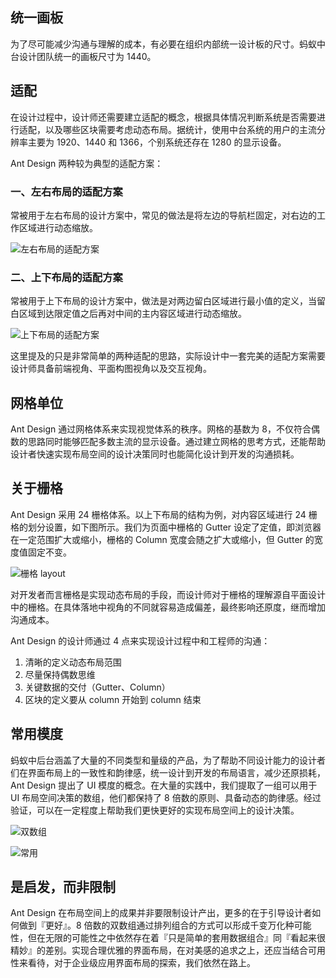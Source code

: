 
<Meta title="设计规范|Ant Design/视觉设计/布局" />

## 统一画板

为了尽可能减少沟通与理解的成本，有必要在组织内部统一设计板的尺寸。蚂蚁中台设计团队统一的画板尺寸为 1440。

## 适配

在设计过程中，设计师还需要建立适配的概念，根据具体情况判断系统是否需要进行适配，以及哪些区块需要考虑动态布局。据统计，使用中台系统的用户的主流分辨率主要为 1920、1440 和 1366，个别系统还存在 1280 的显示设备。

Ant Design 两种较为典型的适配方案：

### 一、左右布局的适配方案

常被用于左右布局的设计方案中，常见的做法是将左边的导航栏固定，对右边的工作区域进行动态缩放。

![左右布局的适配方案](https://gw.alipayobjects.com/zos/rmsportal/vSqMhPolCtINKLvVVdLt.png)

### 二、上下布局的适配方案

常被用于上下布局的设计方案中，做法是对两边留白区域进行最小值的定义，当留白区域到达限定值之后再对中间的主内容区域进行动态缩放。

![上下布局的适配方案](https://gw.alipayobjects.com/zos/rmsportal/VQEiJqtZfvvdyZSKcEsE.png)

这里提及的只是非常简单的两种适配的思路，实际设计中一套完美的适配方案需要设计师具备前端视角、平面构图视角以及交互视角。

## 网格单位

Ant Design 通过网格体系来实现视觉体系的秩序。网格的基数为 8，不仅符合偶数的思路同时能够匹配多数主流的显示设备。通过建立网格的思考方式，还能帮助设计者快速实现布局空间的设计决策同时也能简化设计到开发的沟通损耗。

## 关于栅格

Ant Design 采用 24 栅格体系。以上下布局的结构为例，对内容区域进行 24 栅格的划分设置，如下图所示。我们为页面中栅格的 Gutter 设定了定值，即浏览器在一定范围扩大或缩小，栅格的 Column 宽度会随之扩大或缩小，但 Gutter 的宽度值固定不变。

![栅格 layout](https://gw.alipayobjects.com/zos/rmsportal/YPUZpPCzFgQHVxXCIAzq.png)

对开发者而言栅格是实现动态布局的手段，而设计师对于栅格的理解源自平面设计中的栅格。在具体落地中视角的不同就容易造成偏差，最终影响还原度，继而增加沟通成本。

Ant Design 的设计师通过 4 点来实现设计过程中和工程师的沟通：

1. 清晰的定义动态布局范围
2. 尽量保持偶数思维
3. 关键数据的交付（Gutter、Column）
4. 区块的定义要从 column 开始到 column 结束

## 常用模度

蚂蚁中后台涵盖了大量的不同类型和量级的产品，为了帮助不同设计能力的设计者们在界面布局上的一致性和韵律感，统一设计到开发的布局语言，减少还原损耗，Ant Design 提出了 UI 模度的概念。在大量的实践中，我们提取了一组可以用于 UI 布局空间决策的数组，他们都保持了 8 倍数的原则、具备动态的韵律感。经过验证，可以在一定程度上帮助我们更快更好的实现布局空间上的设计决策。

![双数组](https://gw.alipayobjects.com/zos/rmsportal/ZBeDQMLMHLRfmUlUaaII.png)

![常用](https://gw.alipayobjects.com/zos/rmsportal/QWsZUeuqYGQJqJxIPHOx.png)

## 是启发，而非限制

Ant Design 在布局空间上的成果并非要限制设计产出，更多的在于引导设计者如何做到『更好』。8 倍数的双数组通过排列组合的方式可以形成千变万化种可能性，但在无限的可能性之中依然存在着『只是简单的套用数据组合』同『看起来很精妙』的差别。实现合理优雅的界面布局，在对美感的追求之上，还应当结合可用性来看待，对于企业级应用界面布局的探索，我们依然在路上。
